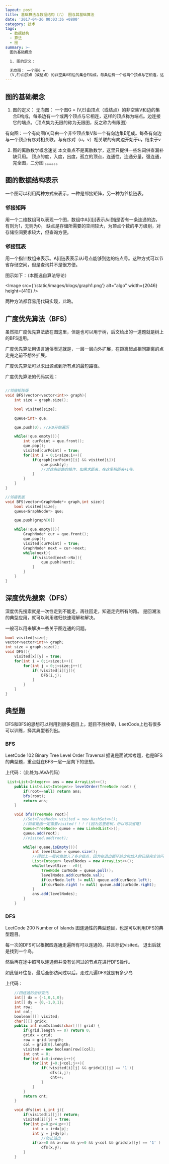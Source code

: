 ```yaml
---
layout: post
title: 基础算法与数据结构（六） 图与其基础算法
date: '2017-04-26 00:03:36 +0800'
category: 技术
tags:
  - 数据结构
  - 算法
  - 图
summary: >-
  图的基础概念

  1. 图的定义：

  无向图： 一个图G =
  (V,E)由顶点（或结点）的非空集V和边的集合E构成，每条边有一个或两个顶点与它相连，这样的顶点称为端点。边连接它的端点。（顶点集为无限的称为无...
---
```


## 图的基础概念

1. 图的定义：
   无向图： 一个图G = (V,E)由顶点（或结点）的非空集V和边的集合E构成，每条边有一个或两个顶点与它相连，这样的顶点称为端点。边连接它的端点。（顶点集为无限的称为无限图，反之称为有限图）

有向图：一个有向图(V,E)由一个非空顶点集V和一个有向边集E组成。每条有向边与一个顶点有序对相关联。与有序对（u，v）相关联的有向边开始于u，结束于v

2. 图的离散数学概念速览
   本文重点不是离散数学，这里只提供一些名词供查漏补缺只用。
   顶点的度，入度，出度，孤立的顶点，连通性，连通分量，强连通，完全图，二分图 。。。。。。

## 图的数据结构表示

一个图可以利用两种方式来表示，一种是邻接矩阵，另一种为邻接链表。

### 邻接矩阵

用一个二维数组可以表现一个图，数组中A[i][j]表示从i到j是否有一条连通的边，有则为1，无则为0。 缺点是存储所需要的空间较大，为顶点个数的平方级别，对存储空间要求较大，但查询方便。

### 邻接链表

用一个指针数组来表示。A[i]链表表示从i号点能够到达的结点号。这种方式可以节省存储空间，但是查询并不是很方便。

图示如下：（本图选自算法导论）

<Image src={'/static/images/blogs/graph1.png'} alt="algo" width={2046} height={410} />

两种方法都容易用代码实现，此略。

## 广度优先算法（BFS）

虽然把广度优先算法放在图这里，但是也可以用于树，后文给出的一道题就是树上的BFS运用。

广度优先算法用语言通俗表述就是，一层一层向外扩展，在距离起点相同距离的点走完之前不想外扩展。

广度优先算法可以求出源点到所有点的最短路径。

广度优先算法的代码实现：

```cpp

//邻接矩阵版
void BFS(vector<vector<int>> graph){
	int size = graph.size();

	bool visited[size];

	queue<int> que;

	que.push(0); //从0开始遍历

	while(!que.empty()){
		int curPoint = que.front();
		que.pop();
		visited[curPoint] = true;
		for(int i = 0;i<size;i++){
			if(graph[curPoint][i] && visited[i]){
				que.push(y);
				//对这条链路的操作，如果求距离，在这里把距离+1等。
			}
		}
	}
}

//邻接表版
void BFS(vector<GraphNode*> graph,int size){
	bool visited[size];
	queue<GraphNode*> que;

	que.push(graph[0])

	while(!que.empty()){
		GraphNode* cur = que.front();
		que.pop();
		visited[curPoint] = true;
		GraphNode* next = cur->next;
		while(next){
			if(visited[next->No]){
				que.push(next);
			}
		}
	}
}
```

## 深度优先搜索（DFS）

深度优先搜索就是一次性走到不能走，再往回走，知道走完所有的路。
是回溯法的典型应用，就可以利用递归快速理解和解决。

一般可以用来解决一些关于图连通的问题。

```cpp
bool visited[size];
vector<vector<int>> graph;
int size = graph.size();
void DFS(){
	visited[x][y] = true;
	for(int i = 0;i<size;i++){
		for(int j = 0;j<size;j++){
			if(!visited[i][j]){
				DFS(i,j);
			}
		}
	}
}
```

## 典型题

DFS和BFS的思想可以利用到很多题目上，题目不胜枚举，LeetCode上也有很多可以训练，择其典型者列出。

### BFS

LeetCode 102 Binary Tree Level Order Traversal
据说是面试常考题，也是BFS的典型题，重点就在BFS一层一层向下的思想。

上代码：（此处为JAVA代码）

```java
 List<List<Integer>> ans = new ArrayList<>();
    public List<List<Integer>> levelOrder(TreeNode root) {
        if(root==null) return ans;
        bfs(root);
        return ans;
    }

    void bfs(TreeNode root){
        //Set<TreeNode> visited = new HashSet<>();
		//如果是图一定需要visited！！！！(因为这里是树，所以可以省略）
        Queue<TreeNode> queue = new LinkedList<>();
        queue.add(root);
        //visited.add(root);

        while(!queue.isEmpty()){
            int levelSize = queue.size();
			//得到上一层究竟放入了多少结点，因为在退出循环前之前放入的已经完全访问过，并且出队列。
            List<Integer> levelNodes = new ArrayList<>();
            while(levelSize-- >0){
                TreeNode curNode = queue.poll();
                levelNodes.add(curNode.val);
                if(curNode.left != null) queue.add(curNode.left);
                if(curNode.right != null) queue.add(curNode.right);
            }
            ans.add(levelNodes);
        }
    }
```

### DFS

LeetCode 200 Number of Islands
图连通性的典型题目，也是可以利用DFS的典型题目。

每一次的DFS可以根据四连通走遍所有可以连通的，并且标记visited。
退出后就是找到一个岛。

然后再在途中照可以连通但并没有访问过的节点在进行DFS操作。

如此循环往复，最后全部访问过以后，走过几遍DFS就是有多少岛

上代码：

```cpp
    //四连通的坐标变化
    int[] dx = {-1,0,1,0};
    int[] dy = {0,-1,0,1};
    int row;
    int col;
    boolean[][] visited;
    char[][] gridx;
    public int numIslands(char[][] grid) {
        if(grid.length == 0) return 0;
        gridx = grid;
        row = grid.length;
        col = grid[0].length;
        visited = new boolean[row][col];
        int cnt = 0;
        for(int i=0;i<row;i++){
            for(int j=0;j<col;j++){
                if(!visited[i][j] && gridx[i][j] == '1'){
                    dfs(i,j);
                    cnt++;
                }
            }
        }
        return cnt;
    }

    void dfs(int i,int j){
        if(visited[i][j]) return;
        visited[i][j] = true;
        for(int p=0;p<4;p++){
            int x = i+dx[p];
            int y = j+dy[p];
				//防止溢出
            if(x>=0 && x<row && y>=0 && y<col && gridx[x][y] == '1' )
                dfs(x,y);
        }
    }
```
